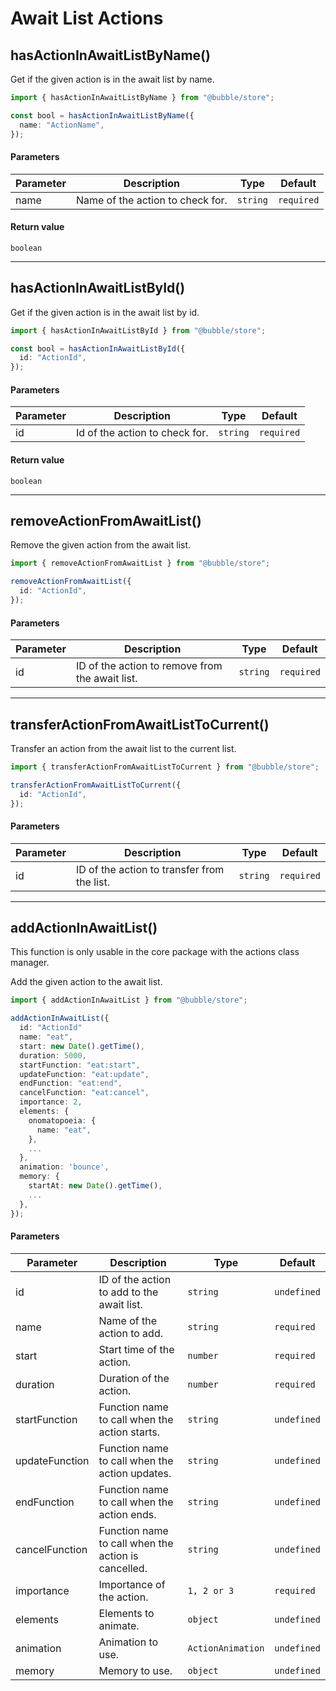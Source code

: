 
# Await List Actions

## hasActionInAwaitListByName()

Get if the given action is in the await list by name.

```typescript
import { hasActionInAwaitListByName } from "@bubble/store";

const bool = hasActionInAwaitListByName({
  name: "ActionName",
});
```

#### Parameters

| Parameter | Description                      | Type     | Default    |
| --------- | -------------------------------- | -------- | ---------- |
| name      | Name of the action to check for. | `string` | `required` |

#### Return value

```
boolean
```

---

## hasActionInAwaitListById()

Get if the given action is in the await list by id.

```typescript
import { hasActionInAwaitListById } from "@bubble/store";

const bool = hasActionInAwaitListById({
  id: "ActionId",
});
```

#### Parameters

| Parameter | Description                    | Type     | Default    |
| --------- | ------------------------------ | -------- | ---------- |
| id        | Id of the action to check for. | `string` | `required` |

#### Return value

```
boolean
```

---

## removeActionFromAwaitList()

Remove the given action from the await list.

```typescript
import { removeActionFromAwaitList } from "@bubble/store";

removeActionFromAwaitList({
  id: "ActionId",
});
```

#### Parameters

| Parameter | Description                                     | Type     | Default    |
| --------- | ----------------------------------------------- | -------- | ---------- |
| id        | ID of the action to remove from the await list. | `string` | `required` |

---

## transferActionFromAwaitListToCurrent()

Transfer an action from the await list to the current list.

```typescript
import { transferActionFromAwaitListToCurrent } from "@bubble/store";

transferActionFromAwaitListToCurrent({
  id: "ActionId",
});
```

#### Parameters

| Parameter | Description                                 | Type     | Default    |
| --------- | ------------------------------------------- | -------- | ---------- |
| id        | ID of the action to transfer from the list. | `string` | `required` |

---

## addActionInAwaitList()

<Callout emoji="⚠️">
  This function is only usable in the core package with the actions class
  manager.
</Callout>

Add the given action to the await list.

```typescript
import { addActionInAwaitList } from "@bubble/store";

addActionInAwaitList({
  id: "ActionId"
  name: "eat",
  start: new Date().getTime(),
  duration: 5000,
  startFunction: "eat:start",
  updateFunction: "eat:update",
  endFunction: "eat:end",
  cancelFunction: "eat:cancel",
  importance: 2,
  elements: {
    onomatopoeia: {
      name: "eat",
    },
    ...
  },
  animation: 'bounce',
  memory: {
    startAt: new Date().getTime(),
    ...
  },
});
```

#### Parameters

| Parameter      | Description                                         | Type              | Default     |
| -------------- | --------------------------------------------------- | ----------------- | ----------- |
| id             | ID of the action to add to the await list.          | `string`          | `undefined` |
| name           | Name of the action to add.                          | `string`          | `required`  |
| start          | Start time of the action.                           | `number`          | `required`  |
| duration       | Duration of the action.                             | `number`          | `required`  |
| startFunction  | Function name to call when the action starts.       | `string`          | `undefined` |
| updateFunction | Function name to call when the action updates.      | `string`          | `undefined` |
| endFunction    | Function name to call when the action ends.         | `string`          | `undefined` |
| cancelFunction | Function name to call when the action is cancelled. | `string`          | `undefined` |
| importance     | Importance of the action.                           | `1, 2 or 3`       | `required`  |
| elements       | Elements to animate.                                | `object`          | `undefined` |
| animation      | Animation to use.                                   | `ActionAnimation` | `undefined` |
| memory         | Memory to use.                                      | `object`          | `undefined` |
